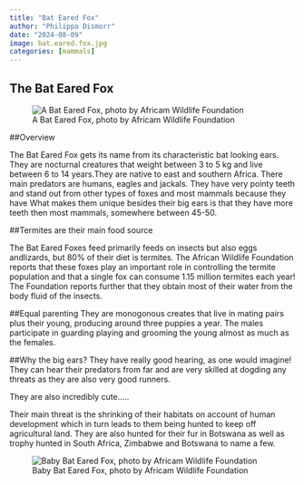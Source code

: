 ```yaml
---
title: "Bat Eared Fox"
author: "Philippa Dismorr"
date: "2024-08-09"
image: bat.eared.fox.jpg
categories: [mammals]
---
```


## The Bat Eared Fox 
![A Bat Eared Fox, photo by Africam Wildlife Foundation  ](bat.eared.fox.jpg)

##Overview

The Bat Eared Fox gets its name from its characteristic bat looking ears. They are nocturnal creatures that weight between 3 to 5 kg and live between 6 to 14 years.They are native to east and southern Africa. There main predators are humans, eagles and jackals. They have very pointy teeth and stand out from other types of foxes and most mammals because they have What makes them unique besides their big ears is that they have more teeth then most mammals, somewhere between 45-50. 

##Termites are their main food source

The Bat Eared Foxes feed primarily feeds on insects but also eggs andlizards, but 80% of their diet is termites. The African Wildlife Foundation reports that these foxes play an important role in controlling the termite population and that a single fox can consume 1.15 million termites each year! The Foundation reports further that they obtain most of their water from the body fluid of the insects. 

##Equal parenting 
They are monogonous creates that live in mating pairs plus their young, producing around three puppies a year. The males participate in guarding playing and grooming the young almost as much as the females. 

##Why the big ears? 
They have really good hearing, as one would imagine! They can hear their predators from far and are very skilled at dogding any threats as they are also very good runners. 

They are also incredibly cute..... 

Their main threat is the shrinking of their habitats on account of human development which in turn leads to them being hunted to keep off agricultural land. They are also hunted for their fur in Botswana as well as trophy hunted in South Africa, Zimbabwe and Botswana to name a few. 

![Baby Bat Eared Fox, photo by Africam Wildlife Foundation  ](baby.batearedfox.jpg)


